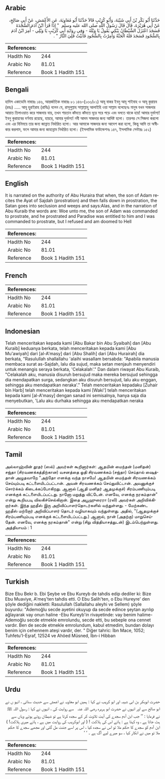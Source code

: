 ## Arabic


<div dir="rtl" lang="ar" style={{fontSize:'larger',backgroundColor:'#f8f9fa',padding:20}}>
حَدَّثَنَا أَبُو بَكْرِ بْنُ أَبِي شَيْبَةَ، وَأَبُو كُرَيْبٍ قَالاَ حَدَّثَنَا أَبُو مُعَاوِيَةَ، عَنِ الأَعْمَشِ، عَنْ أَبِي صَالِحٍ، عَنْ أَبِي هُرَيْرَةَ، قَالَ قَالَ رَسُولُ اللَّهِ صلى الله عليه وسلم ‏ "‏ إِذَا قَرَأَ ابْنُ آدَمَ السَّجْدَةَ فَسَجَدَ اعْتَزَلَ الشَّيْطَانُ يَبْكِي يَقُولُ يَا وَيْلَهُ - وَفِي رِوَايَةِ أَبِي كُرَيْبٍ يَا وَيْلِي - أُمِرَ ابْنُ آدَمَ بِالسُّجُودِ فَسَجَدَ فَلَهُ الْجَنَّةُ وَأُمِرْتُ بِالسُّجُودِ فَأَبَيْتُ فَلِيَ النَّارُ ‏"‏ ‏.‏
</div>
<div style={{backgroundColor:'#f8f9fa',padding:20, marginBottom: 10}}><table> <thead> <tr> <th>References:</th> <th></th> </tr> </thead> <tbody><tr><td>Hadith No</td><td>244</td></tr><tr><td>Arabic No</td><td>81.01</td></tr><tr><td>Reference</td><td>Book 1 Hadith 151</td></tr></tbody></table></div>

## Bengali


<div dir="ltr" lang="bn" style={{fontSize:'larger',backgroundColor:'#f8f9fa',padding:20}}>
হাদিস একাডেমি নাম্বারঃ ১৪৬, আন্তর্জাতিক নাম্বারঃ ৮১ ১৪৬-(১৩৩/৮১) আবূ বাকর ইবনু আবূ শাইবাহ ও আবূ কুরায়ব (রহঃ) ..... আবূ হুরাইরাহ (রাযিঃ) বলেন যে, রাসূলুল্লাহ সাল্লাল্লাহু আলাইহি ওয়া সাল্লাম বলেছেনঃ মানুষ যখন সাজদার আয়াত তিলাওয়াত করে সাজদায় যায়, তখন শয়তান কাঁদতে কাঁদতে দূরে সরে পড়ে এবং বলতে থাকে হায়! আমার দুর্ভাগ্য! ইবনু কুরায়বের বর্ণনায় রয়েছে, হায়রে, আমার দুর্ভাগ্য! নবী আদম সাজদার জন্য আদিষ্ট হলো। তারপর সে সিজদা করলো এবং এর বিনিময়ে তার জন্য জান্নাত নির্ধারিত হলো। আর আমাকে সাজদার জন্য আদেশ করা হলো, কিন্তু আমি তা অস্বীকার করলাম, ফলে আমার জন্য জাহান্নাম নির্ধারিত হলো। (ইসলামিক ফাউন্ডেশনঃ ১৪৭, ইসলামিক সেন্টারঃ ১৫২)
</div>
<div style={{backgroundColor:'#f8f9fa',padding:20, marginBottom: 10}}><table> <thead> <tr> <th>References:</th> <th></th> </tr> </thead> <tbody><tr><td>Hadith No</td><td>244</td></tr><tr><td>Arabic No</td><td>81.01</td></tr><tr><td>Reference</td><td>Book 1 Hadith 151</td></tr></tbody></table></div>

## English


<div dir="ltr" lang="en" style={{fontSize:'larger',backgroundColor:'#f8f9fa',padding:20}}>
It is narrated on the authority of Abu Huraira that when, the son of Adam recites the Ayat of Sajdah (prostration) and then falls down in prostration, the Satan goes into seclusion and weeps and says:Alas, and in the narration of Abu Kuraib the words are: Woe unto me, the son of Adam was commanded to prostrate, and he prostrated and Paradise was entitled to him and I was commanded to prostrate, but I refused and am doomed to Hell
</div>
<div style={{backgroundColor:'#f8f9fa',padding:20, marginBottom: 10}}><table> <thead> <tr> <th>References:</th> <th></th> </tr> </thead> <tbody><tr><td>Hadith No</td><td>244</td></tr><tr><td>Arabic No</td><td>81.01</td></tr><tr><td>Reference</td><td>Book 1 Hadith 151</td></tr></tbody></table></div>

## French


<div dir="ltr" lang="fr" style={{fontSize:'larger',backgroundColor:'#f8f9fa',padding:20}}>

</div>
<div style={{backgroundColor:'#f8f9fa',padding:20, marginBottom: 10}}><table> <thead> <tr> <th>References:</th> <th></th> </tr> </thead> <tbody><tr><td>Hadith No</td><td>244</td></tr><tr><td>Arabic No</td><td>81.01</td></tr><tr><td>Reference</td><td>Book 1 Hadith 151</td></tr></tbody></table></div>

## Indonesian


<div dir="ltr" lang="id" style={{fontSize:'larger',backgroundColor:'#f8f9fa',padding:20}}>
Telah menceritakan kepada kami [Abu Bakar bin Abu Syaibah] dan [Abu Kuraib] keduanya berkata, telah menceritakan kepada kami [Abu Mu'awiyah] dari [al-A'masy] dari [Abu Shalih] dari [Abu Hurairah] dia berkata, "Rasulullah shallallahu 'alaihi wasallam bersabda: "Apabila manusia membaca surat as-Sajdah, lalu dia sujud, maka setan menjauh menyendiri untuk menangis seraya berkata, 'Celakalah'." Dan dalam riwayat Abu Kuraib, "Celakalah aku, manusia disuruh bersujud maka mereka bersujud sehingga dia mendapatkan surga, sedangkan aku disuruh bersujud, lalu aku enggan, sehingga aku mendapatkan neraka'." Telah menceritakan kepadaku [Zuhair bin Harb] telah menceritakan kepada kami [Waki'] telah menceritakan kepada kami [al-A'masy] dengan sanad ini semisalnya, hanya saja dia menyebutkan, 'Lalu aku durhaka sehingga aku mendapatkan neraka
</div>
<div style={{backgroundColor:'#f8f9fa',padding:20, marginBottom: 10}}><table> <thead> <tr> <th>References:</th> <th></th> </tr> </thead> <tbody><tr><td>Hadith No</td><td>244</td></tr><tr><td>Arabic No</td><td>81.01</td></tr><tr><td>Reference</td><td>Book 1 Hadith 151</td></tr></tbody></table></div>

## Tamil


<div dir="ltr" lang="ta" style={{fontSize:'larger',backgroundColor:'#f8f9fa',padding:20}}>
அல்லாஹ்வின் தூதர் (ஸல்) அவர்கள் கூறினார்கள்: ஆதமின் மைந்தன் (மனிதன்) சஜ்தா (சிரவணக்கத்திற்கான) வசனத்தை ஓதி சிரவணக்கம் (சஜ்தா) செய்தால் ஷைத்தான் அழுதவாறே "அந்தோ எனக்கு வந்த நாசமே! ஆதமின் மைந்தன் சிரவணக்கம் செய்யும்படி கட்டளையிடப்பட்டான். அவன் சிரவணக்கம் செய்துவிட்டான். அவனுக்குச் சொர்க்கம் கிடைக்கப்போகிறது. ஆனால் (ஆதி மனிதர் ஆதமுக்குச்) சிரம்பணியும்படி எனக்குக் கட்டளையிடப்பட்டது. நானோ மறுத்து விட்டேன். எனவே, எனக்கு நரகம்தான்" என்று கூறியபடி விலகிச்செல்கிறான். இதை அபூஹுரைரா (ரலி) அவர்கள் அறிவிக்கிறார்கள். இந்த ஹதீஸ் இரு அறிவிப்பாளர்தொடர்களில் வந்துள்ளது. - மேற்கண்ட ஹதீஸ் மற்றோர் அறிவிப்பாளர் தொடர் வழியாகவும் வந்துள்ளது. அதில், "(ஆதமுக்குச் சிரம்பணியும்படி எனக்குக் கட்டளையிடப்பட்டது.) ஆனால், நான் (அதற்கு) மாறுசெய்தேன். எனவே, எனக்கு நரகம்தான்" என்று (சிறு வித்தியாசத்துடன்) இடம்பெற்றுள்ளது. அத்தியாயம் : 1
</div>
<div style={{backgroundColor:'#f8f9fa',padding:20, marginBottom: 10}}><table> <thead> <tr> <th>References:</th> <th></th> </tr> </thead> <tbody><tr><td>Hadith No</td><td>244</td></tr><tr><td>Arabic No</td><td>81.01</td></tr><tr><td>Reference</td><td>Book 1 Hadith 151</td></tr></tbody></table></div>

## Turkish


<div dir="ltr" lang="tr" style={{fontSize:'larger',backgroundColor:'#f8f9fa',padding:20}}>
Bize Ebu Bekr b. Ebi Şeybe ve Ebu Kureyb de tahdis edip dediler ki: Bize Ebu Muaviye, A'meş'ten tahdis etti. O Ebu Salih'ten, o Ebu Hureyre' den şöyle dediğini nakletti: Rasulullah (Sallallahu aleyhi ve Sellem) şöyle buyurdu: "Ademoğlu secde ayetini okuyup da secde edince şeytan ayrılıp ağlayarak vay onun haline -Ebu Kureyb'in rivayetinde: vay benim halime- Ademoğlu secde etmekle emrolundu, secde etti, bu sebeple ona cennet vardır. Ben de secde etmekle emrolundum, kabul etmedim, bundan dolayı benim için cehennem ateşi vardır, der. " Diğer tahric: İbn Mace, 1052; Tuhfetu'I-Eşraf, 12524 ve Ahöed Müsned, İbn-i Hibban
</div>
<div style={{backgroundColor:'#f8f9fa',padding:20, marginBottom: 10}}><table> <thead> <tr> <th>References:</th> <th></th> </tr> </thead> <tbody><tr><td>Hadith No</td><td>244</td></tr><tr><td>Arabic No</td><td>81.01</td></tr><tr><td>Reference</td><td>Book 1 Hadith 151</td></tr></tbody></table></div>

## Urdu


<div dir="rtl" lang="ur" style={{fontSize:'larger',backgroundColor:'#f8f9fa',padding:20}}>
حضرت ابوبکر بن ابی شیبہ اور ابو کریب نے کہا : ہمیں ابو معاویہ نے اعمش سے حدیث سنائی ، انہو ں نے ابو صالح سے اور انہوں نے حضرت ابو ہریرہ ‌رضی ‌اللہ ‌عنہ ‌ ‌ سے روایت کی ، انہوں نے کہا : رسول اللہ ﷺ نے فرمایا : ’’ جب ابن آدم سجدے کی آیت تلاوت کر کے سجدہ کرتا ہے تو شیطان روتے ہوئے وہاں سے ہٹ جاتا ہے ، وہ کہتا ہے : ہائے اس کی ہلاکت ! ( اور ابوکریب کی روایت میں ہے ، ہائے میری ہلاکت! ) ابن آدم کو سجدے کا حکم ملا تو اس نے سجدہ کیا ، اس پر اسے جنت مل گئی اور مجھے سجدے کا حکم ملا تو میں نے انکار کیا ، سو میرے لیے آگ ہے ۔ ‘ ‘
</div>
<div style={{backgroundColor:'#f8f9fa',padding:20, marginBottom: 10}}><table> <thead> <tr> <th>References:</th> <th></th> </tr> </thead> <tbody><tr><td>Hadith No</td><td>244</td></tr><tr><td>Arabic No</td><td>81.01</td></tr><tr><td>Reference</td><td>Book 1 Hadith 151</td></tr></tbody></table></div>